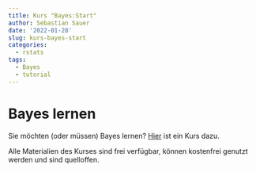 ```yaml
---
title: Kurs "Bayes:Start"
author: Sebastian Sauer
date: '2022-01-28'
slug: kurs-bayes-start
categories:
  - rstats
tags:
  - Bayes
  - tutorial
---
```



# Bayes lernen


Sie möchten (oder müssen) Bayes lernen?
[Hier](https://sebastiansauer.github.io/bayes-start/) ist ein Kurs dazu.

Alle Materialien des Kurses sind frei verfügbar, können kostenfrei genutzt werden und sind quelloffen.


